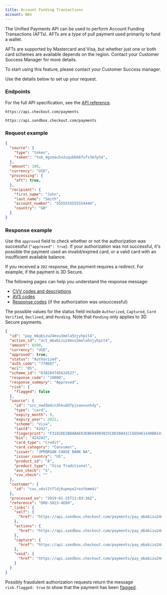 ```yaml
---
title: Account Funding Transactions
account: NAS
---
```


The Unified Payments API can be used to perform Account Funding Transactions (AFTs). AFTs are a type of pull payment used primarily to fund a wallet.

<TipBox variant="info">

AFTs are supported by Mastercard and Visa, but whether just one or both card schemes are available depends on the region. Contact your Customer Success Manager for more details.

</TipBox>
<TipBox variant="tip">

To start using this feature, please contact your Customer Success manager.

</TipBox>

Use the details below to set up your request.

### Endpoints

For the full API specification, see the [API reference](https://api-reference.checkout.com/preview/crusoe/).

<tabs>
<tab title="Live">
<LineCodeWrapper type="post">

`https://api.checkout.com/payments`

</LineCodeWrapper>
</tab>
<tab title="Sandbox">
<LineCodeWrapper type="post">

`https://api.sandbox.checkout.com/payments`

</LineCodeWrapper>
</tab>
</tabs>

### Request example

```json
{	
  "source": {
    "type": "token",
    "token": "tok_4gzeau5o2uqubbk6fufs3m7p54",
  },
  "amount": 100,
  "currency": "USD",
  "processing": {
    "aft": true,
  },
  "recipient": {
    "first_name": "John",
    "last_name": "Smith",
    "account_number": "5555555555554444",
    "country": "GB"
  }
}
```

### Response example

Use the `approved` field to check whether or not the authorization was successful (`"approved": true`). If your authorization was not successful, it's possible the payment used an invalid/expired card, or a valid card with an insufficient available balance.

If you received a `202` response, the payment requires a redirect. For example, if the payment is 3D Secure.

<TipBox variant="tip">

The following pages can help you understand the response message:

- [CVV codes and descriptions](/resources/codes/cvv-response-codes)
- [AVS codes](/resources/codes/avs-codes)
- [Response codes](/resources/codes/response-codes) (if the authorization was unsuccessful)

</TipBox>

The possible values for the status field include `Authorized`, `Captured`, `Card Verified`, `Declined`, and `Pending`. Note that `Pending` only applies to 3D Secure payments.

```json
{
  "id": "pay_mbabizu24mvu3mela5njyhpit4",
  "action_id": "act_mbabizu24mvu3mela5njyhpit4",
  "amount": 6500,
  "currency": "USD",
  "approved": true,
  "status": "Authorized",
  "auth_code": "770687",
  "eci": "05",
  "scheme_id": "638284745624527",
  "response_code": "10000",
  "response_summary": "Approved",
  "risk": {
    "flagged": false
  },
  "source": {
    "id": "src_nwd3m4in3hkuddfpjsaevunhdy",
    "type": "card",
    "expiry_month": 9,
    "expiry_year": 2022,
    "scheme": "Visa",
    "last4": "4242",
    "fingerprint": "F31828E2BDABAE63EB694903825CDD36041CC6ED461440B81415895855502832",
    "bin": "424242",
    "card_type": "Credit",
    "card_category": "Consumer",
    "issuer": "JPMORGAN CHASE BANK NA",
    "issuer_country": "US",
    "product_id": "A",
    "product_type": "Visa Traditional",
    "avs_check": "S",
    "cvv_check": ""
  },
  "customer": {
    "id": "cus_udst2tfldj6upmye2reztkmm4i"
  },
  "processed_on": "2019-01-25T11:03:36Z",
  "reference": "ORD-5023-4E89",
  "_links": {
    "self": {
      "href": "https://api.sandbox.checkout.com/payments/pay_mbabizu24mvu3mela5njyhpit4"
    },
    "actions": {
      "href": "https://api.sandbox.checkout.com/payments/pay_mbabizu24mvu3mela5njyhpit4/actions"
    },
    "capture": {
      "href": "https://api.sandbox.checkout.com/payments/pay_mbabizu24mvu3mela5njyhpit4/captures"
    },
    "void": {
      "href": "https://api.sandbox.checkout.com/payments/pay_mbabizu24mvu3mela5njyhpit4/voids"
    }
  }
}
```

<TipBox variant="info">

Possibly fraudulent authorization requests return the message `risk.flagged: true` to show that the payment has been [<u>flagged</u>](/payments/manage-payments/account-funding-transactions#).

</TipBox>